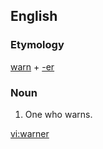 {{see|Warner}}
==English==
===Etymology===
[[warn]] + [[-er]]

===Noun===
{{en-noun}}
# One who warns.

[[vi:warner]]